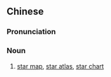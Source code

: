 {{also|星图}}
==Chinese==
{{zh-forms|s=星图}}

===Pronunciation===
{{zh-pron
|m=xīngtú
|c=sing1 tou4
|cat=n
}}

===Noun===
{{zh-noun}}

# [[star map]], [[star atlas]], [[star chart]]

{{zh-cat|Astronomy}}